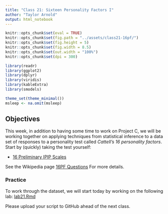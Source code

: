 ```yaml
---
title: "Class 21: Sixteen Personality Factors I"
author: "Taylor Arnold"
output: html_notebook
---
```


```r
knitr::opts_chunk$set(eval = TRUE)
knitr::opts_chunk$set(fig.path = "../assets/class21-16pf/")
knitr::opts_chunk$set(fig.height = 5)
knitr::opts_chunk$set(fig.width = 8.5)
knitr::opts_chunk$set(out.width = "100%")
knitr::opts_chunk$set(dpi = 300)
```

```r
library(readr)
library(ggplot2)
library(dplyr)
library(viridis)
library(kableExtra)
library(smodels)

theme_set(theme_minimal())
msleep <- na.omit(msleep)
```

## Objectives

This week, in addition to having some time to work on Project C, we will be
working together on applying techniques from statistical inference to a data
set of responses to a personality test called *Cattell's 16 personality
factors*. Start by (quickly) taking the test yourself:

- [16 Preliminary IPIP Scales](https://openpsychometrics.org/tests/16PF.php)


See the Wikipedia page [16PF Questions](https://en.wikipedia.org/wiki/16PF_Questionnaire)
For more details.

### Practice

To work through the dataset, we will start today by working on the following
lab:
<a href="https://raw.githubusercontent.com/statsmaths/stat209/master/labs/lab21.Rmd" download="lab21.Rmd" target="_blank">lab21.Rmd</a>

Please upload your script to GitHub ahead of the next class.







